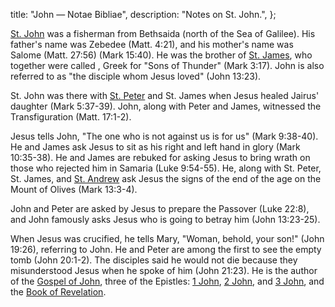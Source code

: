   title: "John — Notae Bibliae",
  description: "Notes on St. John.",
};

<Initial text="John"/>

[St. John](/glossary/names#john) was a fisherman from Bethsaida (north of the Sea of Galilee). His father's name was Zebedee (Matt. 4:21), and his mother's name was Salome (Matt. 27:56) (Mark 15:40). He was the brother of [St. James](/people/saints/james), who together were called *<Definition lang="greek" anchor="boanerges" text="Boanerges" />*, Greek for "Sons of Thunder" (Mark 3:17). John is also referred to as "the disciple whom Jesus loved" (John 13:23).

St. John was there with [St. Peter](/people/saints/peter) and St. James when Jesus healed Jairus' daughter (Mark 5:37-39). John, along with Peter and James, witnessed the Transfiguration (Matt. 17:1-2).

Jesus tells John, "The one who is not against us is for us" (Mark 9:38-40). He and James ask Jesus to sit as his right and left hand in glory (Mark 10:35-38). He and James are rebuked for asking Jesus to bring wrath on those who rejected him in Samaria (Luke 9:54-55). He, along with St. Peter, St. James, and [St. Andrew](/people/saints/andrew) ask Jesus the signs of the end of the age on the Mount of Olives (Mark 13:3-4).

John and Peter are asked by Jesus to prepare the Passover (Luke 22:8), and John famously asks Jesus who is going to betray him (John 13:23-25).

When Jesus was crucified, he tells Mary, "Woman, behold, your son!" (John 19:26), referring to John. He and Peter are among the first to see the empty tomb (John 20:1-2). The disciples said he would not die because they misunderstood Jesus when he spoke of him (John 21:23). He is the author of the [Gospel of John](/bible/new-testament/gospels/john), three of the Epistles: [1 John](/bible/new-testament/epistles/1-john), [2 John](/bible/new-testament/epistles/2-john), and [3 John](/bible/new-testament/epistles/3-john), and the [Book of Revelation](/bible/new-testament/revelation).
